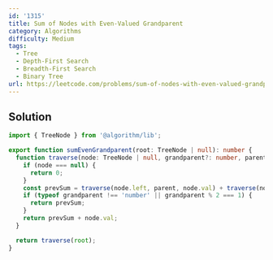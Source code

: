 ```yaml
---
id: '1315'
title: Sum of Nodes with Even-Valued Grandparent
category: Algorithms
difficulty: Medium
tags:
  - Tree
  - Depth-First Search
  - Breadth-First Search
  - Binary Tree
url: https://leetcode.com/problems/sum-of-nodes-with-even-valued-grandparent
---
```


## Solution

```typescript filename="solution.ts" copy
import { TreeNode } from '@algorithm/lib';

export function sumEvenGrandparent(root: TreeNode | null): number {
  function traverse(node: TreeNode | null, grandparent?: number, parent?: number): number {
    if (node === null) {
      return 0;
    }
    const prevSum = traverse(node.left, parent, node.val) + traverse(node.right, parent, node.val);
    if (typeof grandparent !== 'number' || grandparent % 2 === 1) {
      return prevSum;
    }
    return prevSum + node.val;
  }

  return traverse(root);
}
```
